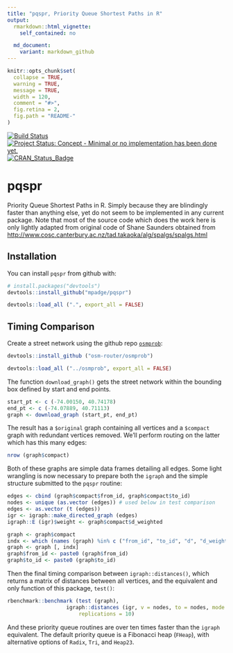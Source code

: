 ```yaml
---
title: "pqspr, Priority Queue Shortest Paths in R"
output:
  rmarkdown::html_vignette:
    self_contained: no

  md_document:
    variant: markdown_github
---
```


<!-- README.md is generated from README.Rmd. Please edit that file -->

```r
knitr::opts_chunk$set(
  collapse = TRUE,
  warning = TRUE,
  message = TRUE,
  width = 120,
  comment = "#>",
  fig.retina = 2,
  fig.path = "README-"
)
```

[![Build Status](https://travis-ci.org/mpadge/pqspr.svg)](https://travis-ci.org/mpadge/pqspr) 
[![Project Status: Concept - Minimal or no implementation has been done yet.](http://www.repostatus.org/badges/0.1.0/concept.svg)](http://www.repostatus.org/#concept)
[![CRAN_Status_Badge](http://www.r-pkg.org/badges/version/pqspr)](http://cran.r-project.org/web/packages/pqspr) 

# pqspr

Priority Queue Shortest Paths in R. Simply because they are blindingly faster
than anything else, yet do not seem to be implemented in any current package.
Note that most of the source code which does the work here is only lightly
adapted from original code of Shane Saunders obtained from
[http://www.cosc.canterbury.ac.nz/tad.takaoka/alg/spalgs/spalgs.html](http://www.cosc.canterbury.ac.nz/tad.takaoka/alg/spalgs/spalgs.html)

## Installation

You can install `pqspr` from github with:

```r
# install.packages("devtools")
devtools::install_github("mpadge/pqspr")
```
```r
devtools::load_all (".", export_all = FALSE)
```

## Timing Comparison

Create a street network using the github repo
[`osmprob`](https://github.com/osm-router/osmprob):
```r
devtools::install_github ("osm-router/osmprob")
```
```r
devtools::load_all ("../osmprob", export_all = FALSE)
```
The function `download_graph()` gets the street network within the bounding box
defined by start and end points.
```r
start_pt <- c (-74.00150, 40.74178)
end_pt <- c (-74.07889, 40.71113)
graph <- download_graph (start_pt, end_pt)
```
The result has a `$original` graph containing all vertices and a `$compact`
graph with redundant vertices removed. We'll perform routing on the latter which
has this many edges:
```r
nrow (graph$compact)
```
Both of these graphs are simple data frames detailing all edges.  Some light
wrangling is now necessary to prepare both the `igraph` and the simple structure
submitted to the `pqspr` routine:
```r
edges <- cbind (graph$compact$from_id, graph$compact$to_id)
nodes <- unique (as.vector (edges)) # used below in test comparison
edges <- as.vector (t (edges))
igr <- igraph::make_directed_graph (edges)
igraph::E (igr)$weight <- graph$compact$d_weighted

graph <- graph$compact
indx <- which (names (graph) %in% c ("from_id", "to_id", "d", "d_weighted"))
graph <- graph [, indx]
graph$from_id <- paste0 (graph$from_id)
graph$to_id <- paste0 (graph$to_id)
```
Then the final timing comparison between `igraph::distances()`, which returns a
matrix of distances between all vertices, and the equivalent and only
function of this package, `test()`:
```r
rbenchmark::benchmark (test (graph),
                   igraph::distances (igr, v = nodes, to = nodes, mode = "out"),
                       replications = 10)
```
And these priority queue routines are over ten times faster than the `igraph`
equivalent. The default priority queue is a Fibonacci heap (`FHeap`), with
alternative options of `Radix`, `Tri`, and `Heap23`.
